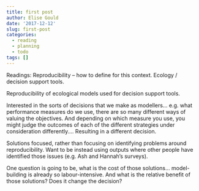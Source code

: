 ```yaml
---
title: first post
author: Elise Gould
date: '2017-12-12'
slug: first-post
categories:
  - reading
  - planning
  - todo
tags: []
---
```


Readings: Reproducibility – how to define for this context. Ecology / decision support tools.

Reproducibility of ecological models used for decision support tools. 

Interested in the sorts of decisions that we make as modellers… e.g. what performance measures do we use, there are so many different ways of valuing the objectives. And depending on which measure you use, you might judge the outcomes of each of the different strategies under consideration differently…. Resulting in a different decision.

Solutions focused, rather than focusing on identifying problems around reproducibility. Want to be instead using outputs where other people have identified those issues (e.g. Ash and Hannah’s surveys). 

One question is going to be, what is the cost of those solutions… model-building is already so labour-intensive. And what is the relative benefit of those solutions? Does it change the decision?
